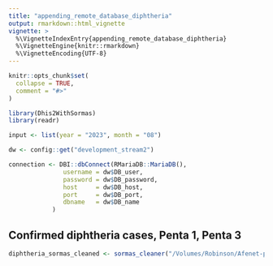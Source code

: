 ```yaml
---
title: "appending_remote_database_diphtheria"
output: rmarkdown::html_vignette
vignette: >
  %\VignetteIndexEntry{appending_remote_database_diphtheria}
  %\VignetteEngine{knitr::rmarkdown}
  %\VignetteEncoding{UTF-8}
---
```


```r
knitr::opts_chunk$set(
  collapse = TRUE,
  comment = "#>"
)
```

```r
library(Dhis2WithSormas)
library(readr)
```

```r

input <- list(year = "2023", month = "08")

dw <- config::get("development_stream2")

connection <- DBI::dbConnect(RMariaDB::MariaDB(),
               username = dw$DB_user,
               password = dw$DB_password,
               host     = dw$DB_host,
               port     = dw$DB_port,
               dbname   = dw$DB_name
            )

```



## Confirmed diphtheria cases, Penta 1, Penta 3

```r

diphtheria_sormas_cleaned <- sormas_cleaner("/Volumes/Robinson/Afenet-projects/afenet-nigeria/Dhis2WithSormas/data-raw/sormas_diphtheria_cases_August_2023.csv")

```
